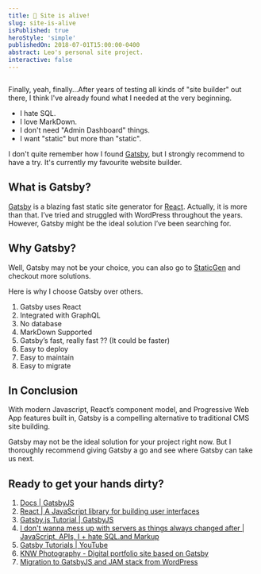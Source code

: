 ```yaml
---
title: 📣 Site is alive!
slug: site-is-alive
isPublished: true
heroStyle: 'simple'
publishedOn: 2018-07-01T15:00:00-0400
abstract: Leo's personal site project.
interactive: false
---
```


```toc
```

Finally, yeah, finally...After years of testing all kinds of "site builder" out there, I think I've already found what I needed at the very beginning.

+ I hate SQL.
+ I love MarkDown.
+ I don't need "Admin Dashboard" things.
+ I want "static" but more than "static".

I don't quite remember how I found [Gatsby](https://www.gatsbyjs.org/), but I strongly recommend to have a try. It's currently my favourite website builder.

## What is Gatsby?
[Gatsby](https://www.gatsbyjs.org/) is a blazing fast static site generator for [React](https://reactjs.com). Actually, it is more than that. I’ve tried and struggled with WordPress throughout the years. However, Gatsby might be the ideal solution I’ve been searching for.

## Why Gatsby?
Well, Gatsby may not be your choice, you can also go to [StaticGen](https://www.staticgen.com/) and checkout more solutions.

Here is why I choose Gatsby over others.

1. Gatsby uses React
2. Integrated with GraphQL
3. No database
4. MarkDown Supported
5. Gatsby’s fast, really fast ?? (It could be faster)
6. Easy to deploy
7. Easy to maintain
8. Easy to migrate

<!-- ## How to start your own Gatsby site?

<div class="link-box">

Official Step-by-Step Tutorial: [https://www.gatsbyjs.org/tutorial/](https://www.gatsbyjs.org/tutorial/)

</div>

Here is a quick guide to set up your local dev environment (For MAC).

Open your terminal and type in.

```bash
# Install gatsby-cli
npm install --global gatsby-cli

# Create your first gatsby site
gatsby new yoursite

# Switch to your site folder
cd gatsby-site

# Boom, your local site will be alive by default at localhost:8000
gatsby develop

# Production build
gatsby build

# Test before deploy your code
gatsby serve
```

<div class="link-box">

Add new page: [https://www.gatsbyjs.org/docs/adding-markdown-pages/](https://www.gatsbyjs.org/docs/adding-markdown-pages/)

</div>
<div class="link-box">

Deploy to Netlify: [https://www.gatsbyjs.org/docs/deploy-gatsby/#netlify](https://www.gatsbyjs.org/docs/deploy-gatsby/#netlify)

</div>

## Custom-built Elements

### Content Box

<div class="d-grid col-s-1 col-m-3 gap-s-16 gap-m-32">
  <div>
    <div class="box-title">Content Box</div>
    <div class="text-box list-box">

+ Content 1
+ Content 2
+ Content 3

    </div>
  </div>
</div>

```md
<div class="d-grid col-s-1 col-m-3 gap-s-16 gap-m-32">
  <div>
    <div class="box-title">Content Box</div>
    <div class="text-box list-box">

+ Content 1
+ Content 2
+ Content 3

    </div>
  </div>
</div>

```

### Text Highlighting

<span class="hl-1">Highlight 1</span>
<span class="hl-2">Highlight 2</span>
<span class="hl-3">Highlight 3</span>
<span class="hl-4">Highlight 4</span>

```md

<span class="hl-1">Highlight 1</span>
<span class="hl-2">Highlight 2</span>
<span class="hl-3">Highlight 3</span>
<span class="hl-4">Highlight 4</span>

```

### Link Box

<div class="link-box">

You can find me on Twitter: [@Dezineleo](https://twitter.com/dezineleo)

</div>

```md

<div class="link-box">

You can find me on Twitter: [@Dezineleo](https://twitter.com/dezineleo)

</div>

``` -->

## In Conclusion
With modern Javascript, React’s component model, and Progressive Web App features built in, Gatsby is a compelling alternative to traditional CMS site building.

Gatsby may not be the ideal solution for your project right now. But I thoroughly recommend giving Gatsby a go and see where Gatsby can take us next.

## Ready to get your hands dirty?
1. [Docs | GatsbyJS](https://www.gatsbyjs.org/docs/)
2. [React | A JavaScript library for building user interfaces](https://reactjs.org/)
3. [Gatsby.js Tutorial | GatsbyJS](https://www.gatsbyjs.org/tutorial/)
4. [I don't wanna mess up with servers as things always changed after | JavaScript, APIs,  I + hate SQL.and Markup](https://jamstack.org/)
5. [Gatsby Tutorials | YouTube](https://www.youtube.com/playlist?list=PLT_i4XJaEf8vSP_ludWfdKvrtQT9W7-sO)
6. [KNW Photography - Digital portfolio site based on Gatsby](https://github.com/ryanwiemer/knw)
7. [Migration to GatsbyJS and JAM stack from WordPress](https://www.gatsbyjs.org/blog/2018-03-29-migration-from-wordpress-to-gatsby/)
